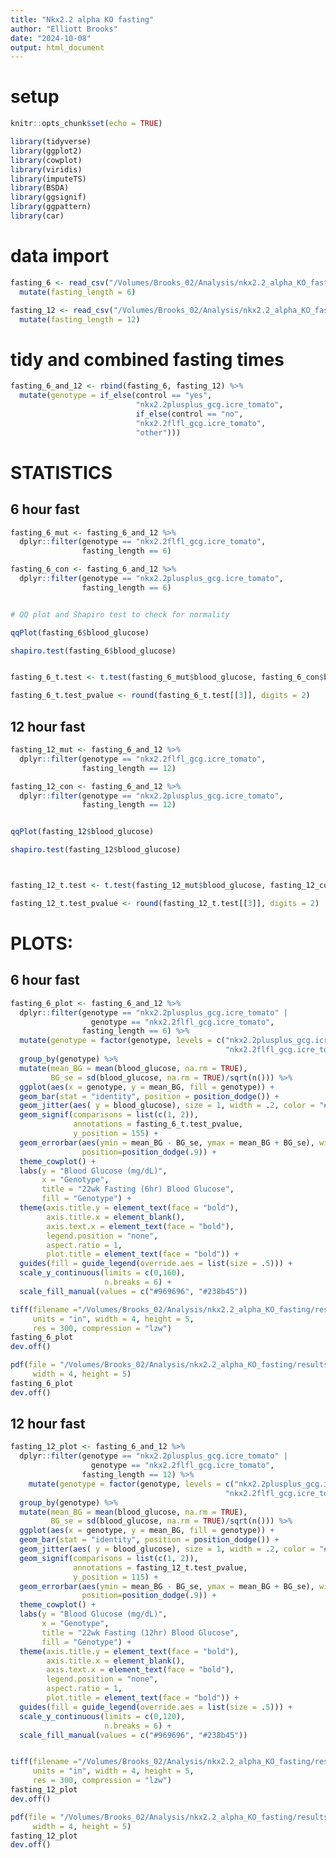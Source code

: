 ```yaml
---
title: "Nkx2.2 alpha KO fasting"
author: "Elliott Brooks"
date: "2024-10-08"
output: html_document
---
```

# setup
```r
knitr::opts_chunk$set(echo = TRUE)

library(tidyverse)
library(ggplot2)
library(cowplot)
library(viridis)
library(imputeTS)
library(BSDA)
library(ggsignif)
library(ggpattern)
library(car)
```

# data import
```r
fasting_6 <- read_csv("/Volumes/Brooks_02/Analysis/nkx2.2_alpha_KO_fasting/raw_data/nkx2.2_alpha_KO_22wk_fasting_6hr_9_23_24.csv") %>%
  mutate(fasting_length = 6)

fasting_12 <- read_csv("/Volumes/Brooks_02/Analysis/nkx2.2_alpha_KO_fasting/raw_data/nkx2.2_alpha_KO_22wk_fasting_12hr_9_23_24.csv") %>%
  mutate(fasting_length = 12)

```
# tidy and combined fasting times
```r

fasting_6_and_12 <- rbind(fasting_6, fasting_12) %>%
  mutate(genotype = if_else(control == "yes",
                            "nkx2.2plusplus_gcg.icre_tomato",
                            if_else(control == "no",
                            "nkx2.2flfl_gcg.icre_tomato",
                            "other")))

```

# STATISTICS

## 6 hour fast
```r
fasting_6_mut <- fasting_6_and_12 %>%
  dplyr::filter(genotype == "nkx2.2flfl_gcg.icre_tomato",
                fasting_length == 6)

fasting_6_con <- fasting_6_and_12 %>%
  dplyr::filter(genotype == "nkx2.2plusplus_gcg.icre_tomato",
                fasting_length == 6)


# QQ plot and Shapiro test to check for normality

qqPlot(fasting_6$blood_glucose)

shapiro.test(fasting_6$blood_glucose)


fasting_6_t.test <- t.test(fasting_6_mut$blood_glucose, fasting_6_con$blood_glucose)

fasting_6_t.test_pvalue <- round(fasting_6_t.test[[3]], digits = 2)

```

## 12 hour fast
```r
fasting_12_mut <- fasting_6_and_12 %>%
  dplyr::filter(genotype == "nkx2.2flfl_gcg.icre_tomato",
                fasting_length == 12)

fasting_12_con <- fasting_6_and_12 %>%
  dplyr::filter(genotype == "nkx2.2plusplus_gcg.icre_tomato",
                fasting_length == 12)


qqPlot(fasting_12$blood_glucose)

shapiro.test(fasting_12$blood_glucose)



fasting_12_t.test <- t.test(fasting_12_mut$blood_glucose, fasting_12_con$blood_glucose)

fasting_12_t.test_pvalue <- round(fasting_12_t.test[[3]], digits = 2)

```


# PLOTS:

## 6 hour fast
```r
fasting_6_plot <- fasting_6_and_12 %>%
  dplyr::filter(genotype == "nkx2.2plusplus_gcg.icre_tomato" |
                  genotype == "nkx2.2flfl_gcg.icre_tomato",
                fasting_length == 6) %>%
  mutate(genotype = factor(genotype, levels = c("nkx2.2plusplus_gcg.icre_tomato", 
                                                "nkx2.2flfl_gcg.icre_tomato"))) %>%
  group_by(genotype) %>%
  mutate(mean_BG = mean(blood_glucose, na.rm = TRUE),
         BG_se = sd(blood_glucose, na.rm = TRUE)/sqrt(n())) %>%
  ggplot(aes(x = genotype, y = mean_BG, fill = genotype)) +
  geom_bar(stat = "identity", position = position_dodge()) +
  geom_jitter(aes( y = blood_glucose), size = 1, width = .2, color = "#525252") +
  geom_signif(comparisons = list(c(1, 2)), 
              annotations = fasting_6_t.test_pvalue,
              y_position = 155) +
  geom_errorbar(aes(ymin = mean_BG - BG_se, ymax = mean_BG + BG_se), width=.2,
                position=position_dodge(.9)) +
  theme_cowplot() +
  labs(y = "Blood Glucose (mg/dL)",
       x = "Genotype",
       title = "22wk Fasting (6hr) Blood Glucose",
       fill = "Genotype") +
  theme(axis.title.y = element_text(face = "bold"),
        axis.title.x = element_blank(),
        axis.text.x = element_text(face = "bold"),
        legend.position = "none",
        aspect.ratio = 1,
        plot.title = element_text(face = "bold")) +
  guides(fill = guide_legend(override.aes = list(size = .5))) +
  scale_y_continuous(limits = c(0,160), 
                     n.breaks = 6) +
  scale_fill_manual(values = c("#969696", "#238b45"))

tiff(filename ="/Volumes/Brooks_02/Analysis/nkx2.2_alpha_KO_fasting/results/plots/nkx2.2_alpha_KO_22wk_fasting_6hr_plot.tiff", 
     units = "in", width = 4, height = 5, 
     res = 300, compression = "lzw")
fasting_6_plot
dev.off()

pdf(file = "/Volumes/Brooks_02/Analysis/nkx2.2_alpha_KO_fasting/results/plots/nkx2.2_alpha_KO_22wk_fasting_6hr_plot.pdf", 
     width = 4, height = 5)
fasting_6_plot
dev.off()

```

## 12 hour fast
```r
fasting_12_plot <- fasting_6_and_12 %>%
  dplyr::filter(genotype == "nkx2.2plusplus_gcg.icre_tomato" |
                  genotype == "nkx2.2flfl_gcg.icre_tomato",
                fasting_length == 12) %>%
    mutate(genotype = factor(genotype, levels = c("nkx2.2plusplus_gcg.icre_tomato", 
                                                "nkx2.2flfl_gcg.icre_tomato"))) %>%
  group_by(genotype) %>%
  mutate(mean_BG = mean(blood_glucose, na.rm = TRUE),
         BG_se = sd(blood_glucose, na.rm = TRUE)/sqrt(n())) %>%
  ggplot(aes(x = genotype, y = mean_BG, fill = genotype)) +
  geom_bar(stat = "identity", position = position_dodge()) +
  geom_jitter(aes( y = blood_glucose), size = 1, width = .2, color = "#525252") +
  geom_signif(comparisons = list(c(1, 2)), 
              annotations = fasting_12_t.test_pvalue,
              y_position = 115) +
  geom_errorbar(aes(ymin = mean_BG - BG_se, ymax = mean_BG + BG_se), width=.2,
                position=position_dodge(.9)) +
  theme_cowplot() +
  labs(y = "Blood Glucose (mg/dL)",
       x = "Genotype",
       title = "22wk Fasting (12hr) Blood Glucose",
       fill = "Genotype") +
  theme(axis.title.y = element_text(face = "bold"),
        axis.title.x = element_blank(),
        axis.text.x = element_text(face = "bold"),
        legend.position = "none",
        aspect.ratio = 1,
        plot.title = element_text(face = "bold")) +
  guides(fill = guide_legend(override.aes = list(size = .5))) +
  scale_y_continuous(limits = c(0,120), 
                     n.breaks = 6) +
  scale_fill_manual(values = c("#969696", "#238b45"))


tiff(filename ="/Volumes/Brooks_02/Analysis/nkx2.2_alpha_KO_fasting/results/plots/nkx2.2_alpha_KO_22wk_fasting_12hr_plot.tiff", 
     units = "in", width = 4, height = 5, 
     res = 300, compression = "lzw")
fasting_12_plot
dev.off()

pdf(file = "/Volumes/Brooks_02/Analysis/nkx2.2_alpha_KO_fasting/results/plots/nkx2.2_alpha_KO_22wk_fasting_12hr_plot.pdf", 
     width = 4, height = 5)
fasting_12_plot
dev.off()

```
